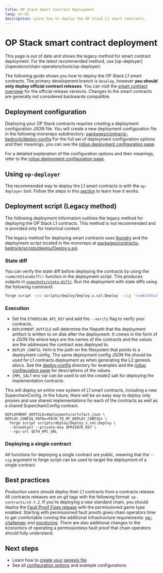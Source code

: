 ```yaml
---
title: OP Stack Smart Contract Deployment
lang: en-US
description: Learn how to deploy the OP Stack L1 smart contracts.
---
```



# OP Stack smart contract deployment

<Callout type="warning">
This page is out of date and shows the legacy method for smart contract deployment.
For the latest recommended method, use [op-deployer](/operators/chain-operators/tools/op-deployer).
</Callout>

The following guide shows you how to deploy the OP Stack L1 smart contracts.
The primary development branch is `develop`, however **you should only deploy
official contract releases**. You can visit the [smart contract overview](/stack/smart-contracts#official-releases)
for the official release versions. Changes to the smart contracts are
generally not considered backwards compatible.

## Deployment configuration

Deploying your OP Stack contracts requires creating a deployment configuration
JSON file. You will create a new deployment configuration file in the following
monorepo subdirectory: [packages/contracts-bedrock/deploy-config](https://github.com/ethereum-optimism/optimism/tree/develop/packages/contracts-bedrock/deploy-config)
For the full set of deployment configuration options and their meanings, you
can see the [rollup deployment configuration page](/operators/chain-operators/configuration/rollup).

For a detailed explanation of the configuration options and their meanings, refer to the [rollup deployment configuration page](/operators/chain-operators/configuration/rollup).

## Using `op-deployer`

The recommended way to deploy the L1 smart contracts is with the `op-deployer` tool.
Follow the steps in this [section](/operators/chain-operators/tutorials/create-l2-rollup#using-op-deployer) to learn how it works.


## Deployment script (Legacy method)

<Callout type="warning">
  The following deployment information outlines the legacy method for deploying the OP Stack L1 contracts.
  This method is not recommended and is provided only for historical context.
</Callout>

The legacy method for deploying smart contracts uses [foundry](https://github.com/foundry-rs) and the deployment script located in the monorepo at
[packages/contracts-bedrock/scripts/deploy/Deploy.s.sol](https://github.com/ethereum-optimism/optimism/blob/develop/packages/contracts-bedrock/scripts/deploy/Deploy.s.sol).

### State diff

You can verify the state diff before deploying the contracts by using the `runWithStateDiff()` function in the deployment script.
This produces outputs in [`snapshots/state-diff/`](https://github.com/ethereum-optimism/optimism/tree/develop/packages/contracts-bedrock/snapshots/state-diff).
Run the deployment with state diffs using the following command:

```bash
forge script -vvv scripts/deploy/Deploy.s.sol:Deploy --sig 'runWithStateDiff()' --rpc-url $ETH_RPC_URL --broadcast --private-key $PRIVATE_KEY
```

### Execution

*   Set the `ETHERSCAN_API_KEY` and add the `--verify` flag to verify your
    contracts.
*   `DEPLOYMENT_OUTFILE` will determine the filepath that the deployment
    artifact is written to on disk after the deployment. It comes in the form of a
    JSON file where keys are the names of the contracts and the values are the
    addresses the contract was deployed to.
*   `DEPLOY_CONFIG_PATH` is the path on the filesystem that points to a deployment
    config. The same deployment config JSON file should be used for L1 contracts
    deployment as when generating the L2 genesis allocs. See the [deploy-config](https://github.com/ethereum-optimism/optimism/tree/develop/packages/contracts-bedrock/deploy-config)
    directory for examples and the [rollup configuration page](/operators/chain-operators/configuration/rollup)
    for descriptions of the values.
*   `IMPL_SALT` env var can be used to set the create2 salt for deploying the
    implementation contracts.

This will deploy an entire new system of L1 smart contracts, including a new
SuperchainConfig. In the future, there will be an easy way to deploy only
proxies and use shared implementations for each of the contracts as well as a
shared SuperchainConfig contract.

```
DEPLOYMENT_OUTFILE=deployments/artifact.json \
DEPLOY_CONFIG_PATH=<PATH_TO_MY_DEPLOY_CONFIG> \
  forge script scripts/deploy/Deploy.s.sol:Deploy \
  --broadcast --private-key $PRIVATE_KEY \
  --rpc-url $ETH_RPC_URL
```

### Deploying a single contract

All functions for deploying a single contract are public, meaning that
the `--sig` argument to forge script can be used to target the deployment of a
single contract.

## Best practices

Production users should deploy their L1 contracts from a contracts release.
All contracts releases are on git tags with the following format:
`op-contracts/vX.Y.Z`. If you're deploying a new standard chain, you should
deploy the [Fault Proof Fixes release](https://github.com/ethereum-optimism/optimism/releases/tag/op-contracts%2Fv1.6.0) with the permissioned game type
enabled.
Starting with permissioned fault proofs gives chain operators time to get comfortable
running the additional infrastructure requirements: [op-challenger](https://github.com/ethereum-optimism/optimism/tree/develop/op-challenger) and
[monitoring](https://github.com/ethereum-optimism/monitorism/tree/main). There are also
additional changes to the economics of operating a permissionless fault proof that chain operators should fully understand.

## Next steps

*   Learn how to [create your genesis file](/operators/chain-operators/deploy/genesis)
*   See all [configuration options](/operators/chain-operators/configuration/rollup) and example configurations
